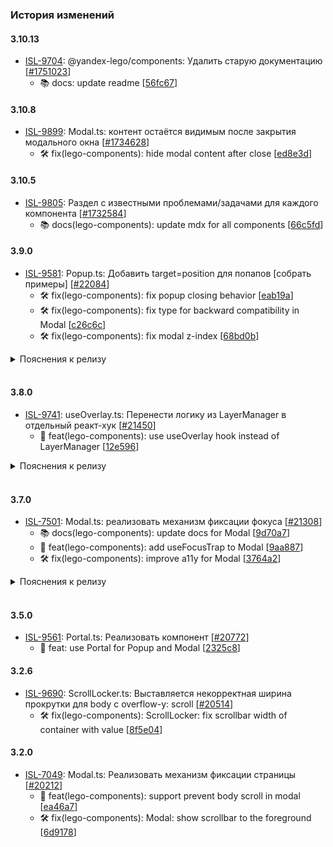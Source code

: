 ### История изменений

#### 3.10.13
- [ISL-9704](https://st.yandex-team.ru/ISL-9704): @yandex-lego/components: Удалить старую документацию [[#1751023](https://a.yandex-team.ru/review/1751023)]
  - 📚 docs: update readme [[56fc67](https://github.yandex-team.ru/search-interfaces/frontend/commit/56fc67984ff681c3ade222be6c306d95b556dc46)]


#### 3.10.8
- [ISL-9899](https://st.yandex-team.ru/ISL-9899): Modal.ts: контент остаётся видимым после закрытия модального окна [[#1734628](https://a.yandex-team.ru/review/1734628)]
  - 🛠 fix(lego-components): hide modal content after close [[ed8e3d](https://github.yandex-team.ru/search-interfaces/frontend/commit/ed8e3d4bba228df6fc212640b73f475b4b9d5b9b)]


#### 3.10.5
- [ISL-9805](https://st.yandex-team.ru/ISL-9805): Раздел с известными проблемами/задачами для каждого компонента [[#1732584](https://a.yandex-team.ru/review/1732584)]
  - 📚 docs(lego-components): update mdx for all components [[66c5fd](https://github.yandex-team.ru/search-interfaces/frontend/commit/66c5fd12bba1e1a3ec46d6f8e6717844ba17b40e)]


#### 3.9.0
- [ISL-9581](https://st.yandex-team.ru/ISL-9581): Popup.ts: Добавить target=position для попапов [собрать примеры] [[#22084](https://github.yandex-team.ru/search-interfaces/frontend/pull/22084)]
  - 🛠 fix(lego-components): fix popup closing behavior [[eab19a](https://github.yandex-team.ru/search-interfaces/frontend/commit/eab19a6e19a76e77408f048c1ae5b219960ecc6b)]
  - 🛠 fix(lego-components): fix type for backward compatibility in Modal [[c26c6c](https://github.yandex-team.ru/search-interfaces/frontend/commit/c26c6c986b4c23afc973a01505769812408f19eb)]
  - 🛠 fix(lego-components): fix modal z-index [[68bd0b](https://github.yandex-team.ru/search-interfaces/frontend/commit/68bd0bb199898039a386bee10853cf74db23097d)]

<details>
    <summary>Пояснения к релизу</summary>

## Modal

В текущем релизе были исправлены вещи, которые ломали обратную совместимость для компонента `Modal`:

- возвращение `z-index` на `.Modal`
- исправление типа `innerRef` с `RefObject`, обратно на `Ref`

## Popup

Было исправлено поведение закрытия для компонента `Popup` - теперь он закрывается по событию `mousedown` при клике вне его содержимого.

## useVirtualElementRef

Добавлен новый Реакт-хук, который позволяет создавать виртуальный элемент. Как правило используется с попапом и нужен для создания контекстных меню.

**Пример использования**

```tsx
import { useVirtualElementRef } from '@yandex-lego/components/usePopper';

const Example = () => {
    // `right` и `bottom` по-умолчанию будут равны `left` и `top` соответственно
    const anchorRef = useVirtualElementRef({ rect: { left: 50, top: 50 } });

    return <Popup target="anchor" anchor={anchorRef} />
}
```
</details>
<br />

#### 3.8.0
- [ISL-9741](https://st.yandex-team.ru/ISL-9741): useOverlay.ts: Перенести логику из LayerManager в отдельный реакт-хук [[#21450](https://github.yandex-team.ru/search-interfaces/frontend/pull/21450)]
  - 🚀 feat(lego-components): use useOverlay hook instead of LayerManager [[12e596](https://github.yandex-team.ru/search-interfaces/frontend/commit/12e5967f6ebe25d6fecd078d3ef62fadbeb4f553)]

<details>
    <summary>Пояснения к релизу</summary>

### LayerManager

Компонент `LayerManager` помечен как устаревший и будет удален в следующем мажорном релизе. Вместо него теперь следует использовать React-хук `useOverlay`.

### useOverlay

Добавлен новый React-хук `useOverlay`, который содержит в себе логику, которая была в компоненте `LayerManager`. Благодаря этому в дереве компонентов `React` теперь не содержится лишняя информация в виде компонента `LayerManager`, а использование данного функционала стало проще.

**Пример использования**

```tsx
import React, { useRef, useState, useMemo } from 'react';
import { useOverlay, OnClose } from '@yandex-lego/components/useOverlay';

export interface ModalProps {
  visible?: boolean;
  onClose?: OnClose;
}

const Modal: FC<ModalProps> = (props) => {
  const { visible, onClose, children } = props;
  const hostRef = useRef(null);

  useOverlay({ visible, onClose, essentialRefs: [hostRef] });

  return <div ref={hostRef}>{children}</div>;
}
```

Также были добавлены некоторые оптимизации подписок на DOM-события. Раньше каждый экземпляр подписывался на глобальные события документа.
Теперь подписка происходит в момент, когда в стек добавляется первый слой, а отписка - когда удаляется последний слой из стека.

</details>
<br />

#### 3.7.0
- [ISL-7501](https://st.yandex-team.ru/ISL-7501): Modal.ts: реализовать механизм фиксации фокуса [[#21308](https://github.yandex-team.ru/search-interfaces/frontend/pull/21308)]
  - 📚 docs(lego-components): update docs for Modal [[9d70a7](https://github.yandex-team.ru/search-interfaces/frontend/commit/9d70a7cee1fff48eb97afd98ccf832ae38b0b32e)]
  - 🚀 feat(lego-components): add useFocusTrap to Modal [[9aa887](https://github.yandex-team.ru/search-interfaces/frontend/commit/9aa88770b6f5b850841146d99cfea59d49f9d0fb)]
  - 🛠 fix(lego-components): improve a11y for Modal [[3764a2](https://github.yandex-team.ru/search-interfaces/frontend/commit/3764a21da06d2a01248b786e11265391b7941390)]

<details>
    <summary>Пояснения к релизу</summary>

Основное изменение связано с добавлением доступности и возможности удержания фокуса внутри содержимого модального окна (компонент `Modal`), согласно [WAI-ARIA](https://www.w3.org/TR/wai-aria-practices-1.1/#dialog_modal).

Далее, термин `элемент табуляции` будет относится к элементу, у которого значение атрибута `tabIndex` больше или равно нулю.

**Принцип работы**

- при открытии модального окна, фокус переходит на первый элемент табуляции.
- при нажатии на клавишу `Tab`:
  - фокус перемещается на следующий элемент табуляции
  - если фокус находится на последнем элементе, то фокус перемещается на первый элемент табуляции
- при нажатии на клавишу `Shift+Tab`:
  - фокус перемещается на предыдущий элемент табуляции
  - если фокус находится на первом элементе, то фокус перемещается на последний элемент табуляции
- при закрытии модального окна фокус возвращается на элемент, который вызвал его.

> Важно! Данный функционал включен по-умолчанию, так как соответствует тому, как должны работать модальные окна согласно спецификации доступности. Для изменения логики работы смотрите ниже в разделе API модального окна.

### Modal

#### ARIA-атрибуты

Добавлен атрибут `role` со значением `dialog` и `aria-modal` со значением `true`.

#### API

В компонент `Modal` были добавлены следующие свойства, которые позволяют управлять поведением фокуса внутри модального окна:

- `trapFocus` - включает или отключает удержание фокуса внутри модального окна. По-умолчанию, значение `true`.

- `autoFocus` - выставляет фокус на первый элемент табуляции, после открытия модального окна. По-умолчанию, значение `true`.

- `restoreFocus` - включает или отключает восстановления фокуса при закрытии модального окна. По-умолчанию, значение `true`.

- `restoreFocusRef` - ссылка на элемент, на который будет возвращен фокус после закрытия. По-умолчанию запоминается `document.activeElement` в момент открытия модального окна.

Примеры использования смотрите в [документации](https://lego.yandex-team.ru/lego-components/components/modal/examples).

### useFocusTrap

Был добавлен новый React-хук, который реализует логику по удержанию фокуса внутри DOM-элемента. Используется внутри компонента `Modal`.

**Основные возможности**

- удержание фокуса внутри DOM-элемента
- автоматическое перемещение фокуса на первый элемент табуляции при включении
- восстановление фокуса на элементе (триггере) при выключении

**Пример использования**

```tsx
import { useFocusTrap } from '@yandex-lego/components/useFocusTrap';

const Modal = (props) => {
  const { visible, restoreFocusRef, children } = props;
  const scopeRef = useRef(null);

  useFocusTrap({
    enabled: visible,
    scopeRef,
    autoFocus: true,
    restoreFocus: true,
    restoreFocusRef,
  });

  return <div ref={scopeRef}>{children}</div>
}
```
</details>
<br />

#### 3.5.0
- [ISL-9561](https://st.yandex-team.ru/ISL-9561): Portal.ts: Реализовать компонент [[#20772](https://github.yandex-team.ru/search-interfaces/frontend/pull/20772)]
  - 🚀 feat: use Portal for Popup and Modal [[2325c8](https://github.yandex-team.ru/search-interfaces/frontend/commit/2325c81f847c8b65e29ddc1dbe8dd5218e09b548)]


#### 3.2.6
- [ISL-9690](https://st.yandex-team.ru/ISL-9690): ScrollLocker.ts: Выставляется некорректная ширина прокрутки для body с overflow-y: scroll [[#20514](https://github.yandex-team.ru/search-interfaces/frontend/pull/20514)]
  - 🛠 fix(lego-components): ScrollLocker: fix scrollbar width of container with  value [[8f5e04](https://github.yandex-team.ru/search-interfaces/frontend/commit/8f5e041979f9884b7fef19293c06e847cd6b6043)]


#### 3.2.0
- [ISL-7049](https://st.yandex-team.ru/ISL-7049): Modal.ts: Реализовать механизм фиксации страницы [[#20212](https://github.yandex-team.ru/search-interfaces/frontend/pull/20212)]
  - 🚀 feat(lego-components): support prevent body scroll in modal [[ea46a7](https://github.yandex-team.ru/search-interfaces/frontend/commit/ea46a7b7cfb0c44d41b99f9ca9d6a1706ca7d170)]
  - 🛠 fix(lego-components): Modal: show scrollbar to the foreground [[6d9178](https://github.yandex-team.ru/search-interfaces/frontend/commit/6d91780c4c2418e808cd12e81fc15a44d9cccfaa)]
